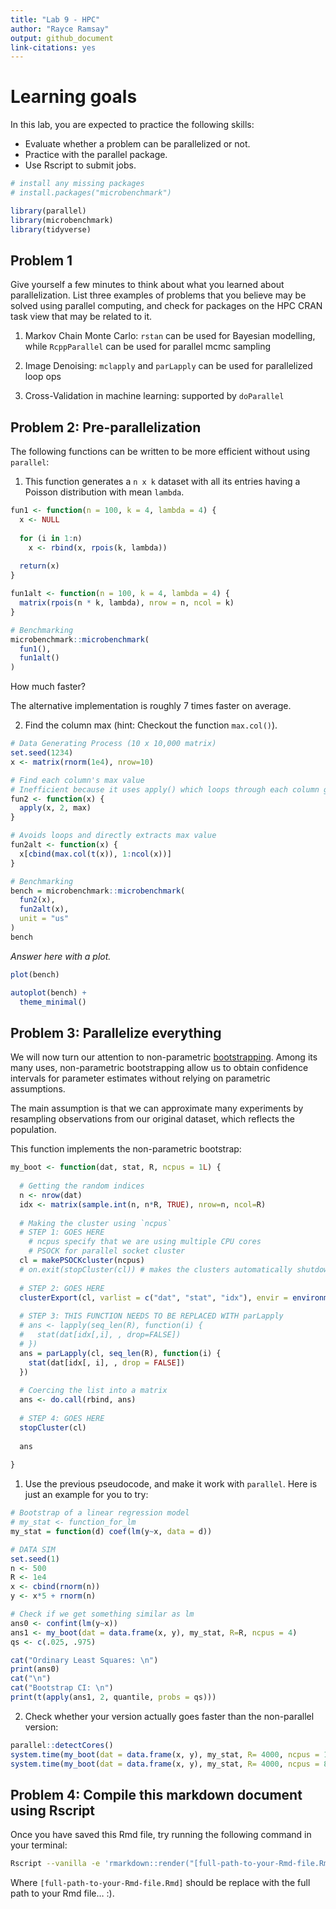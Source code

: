 ```yaml
---
title: "Lab 9 - HPC"
author: "Rayce Ramsay"
output: github_document
link-citations: yes
---
```


# Learning goals

In this lab, you are expected to practice the following skills:

- Evaluate whether a problem can be parallelized or not.
- Practice with the parallel package.
- Use Rscript to submit jobs.

```r
# install any missing packages
# install.packages("microbenchmark")
```

```r
library(parallel)
library(microbenchmark)
library(tidyverse)
```


## Problem 1

Give yourself a few minutes to think about what you learned about parallelization. List three
examples of problems that you believe may be solved using parallel computing,
and check for packages on the HPC CRAN task view that may be related to it.

1. Markov Chain Monte Carlo: `rstan` can be used for Bayesian modelling, while `RcppParallel` can be used for parallel mcmc sampling

2. Image Denoising: `mclapply` and `parLapply` can be used for parallelized loop ops

3. Cross-Validation in machine learning: supported by `doParallel`

## Problem 2: Pre-parallelization

The following functions can be written to be more efficient without using
`parallel`:

1. This function generates a `n x k` dataset with all its entries having a Poisson distribution with mean `lambda`.

```r
fun1 <- function(n = 100, k = 4, lambda = 4) {
  x <- NULL
  
  for (i in 1:n)
    x <- rbind(x, rpois(k, lambda))
  
  return(x)
}

fun1alt <- function(n = 100, k = 4, lambda = 4) {
  matrix(rpois(n * k, lambda), nrow = n, ncol = k)
}

# Benchmarking
microbenchmark::microbenchmark(
  fun1(),
  fun1alt()
)
```

How much faster?

The alternative implementation is roughly 7 times faster on average.


2.  Find the column max (hint: Checkout the function `max.col()`).

```r
# Data Generating Process (10 x 10,000 matrix)
set.seed(1234)
x <- matrix(rnorm(1e4), nrow=10)

# Find each column's max value
# Inefficient because it uses apply() which loops through each column giving a slower function.
fun2 <- function(x) {
  apply(x, 2, max)
}

# Avoids loops and directly extracts max value
fun2alt <- function(x) {
  x[cbind(max.col(t(x)), 1:ncol(x))]
}

# Benchmarking
bench = microbenchmark::microbenchmark(
  fun2(x),
  fun2alt(x),
  unit = "us"
)
bench
```

_Answer here with a plot._

```r
plot(bench)

autoplot(bench) + 
  theme_minimal()
```


## Problem 3: Parallelize everything

We will now turn our attention to non-parametric 
[bootstrapping](https://en.wikipedia.org/wiki/Bootstrapping_(statistics)).
Among its many uses, non-parametric bootstrapping allow us to obtain confidence
intervals for parameter estimates without relying on parametric assumptions.

The main assumption is that we can approximate many experiments by resampling
observations from our original dataset, which reflects the population. 

This function implements the non-parametric bootstrap:

```r
my_boot <- function(dat, stat, R, ncpus = 1L) {
  
  # Getting the random indices
  n <- nrow(dat)
  idx <- matrix(sample.int(n, n*R, TRUE), nrow=n, ncol=R)
 
  # Making the cluster using `ncpus`
  # STEP 1: GOES HERE
    # ncpus specify that we are using multiple CPU cores
    # PSOCK for parallel socket cluster
  cl = makePSOCKcluster(ncpus)
  # on.exit(stopCluster(cl)) # makes the clusters automatically shutdown to prevent memory leak
  
  # STEP 2: GOES HERE
  clusterExport(cl, varlist = c("dat", "stat", "idx"), envir = environment())
  
  # STEP 3: THIS FUNCTION NEEDS TO BE REPLACED WITH parLapply
  # ans <- lapply(seq_len(R), function(i) {
  #   stat(dat[idx[,i], , drop=FALSE])
  # })
  ans = parLapply(cl, seq_len(R), function(i) {
    stat(dat[idx[, i], , drop = FALSE])
  })
  
  # Coercing the list into a matrix
  ans <- do.call(rbind, ans)
  
  # STEP 4: GOES HERE
  stopCluster(cl)
  
  ans
  
}
```

1. Use the previous pseudocode, and make it work with `parallel`. Here is just an example for you to try:

```r
# Bootstrap of a linear regression model
# my_stat <- function_for_lm 
my_stat = function(d) coef(lm(y~x, data = d))

# DATA SIM
set.seed(1)
n <- 500 
R <- 1e4
x <- cbind(rnorm(n)) 
y <- x*5 + rnorm(n)

# Check if we get something similar as lm
ans0 <- confint(lm(y~x))
ans1 <- my_boot(dat = data.frame(x, y), my_stat, R=R, ncpus = 4)
qs <- c(.025, .975)

cat("Ordinary Least Squares: \n")
print(ans0)
cat("\n")
cat("Bootstrap CI: \n")
print(t(apply(ans1, 2, quantile, probs = qs)))
```

2. Check whether your version actually goes faster than the non-parallel version:

```r
parallel::detectCores()
system.time(my_boot(dat = data.frame(x, y), my_stat, R= 4000, ncpus = 1L))
system.time(my_boot(dat = data.frame(x, y), my_stat, R= 4000, ncpus = 8L))
```

## Problem 4: Compile this markdown document using Rscript

Once you have saved this Rmd file, try running the following command
in your terminal:

```bash
Rscript --vanilla -e 'rmarkdown::render("[full-path-to-your-Rmd-file.Rmd]")' &
```

Where `[full-path-to-your-Rmd-file.Rmd]` should be replace with the full path to
your Rmd file... :).


